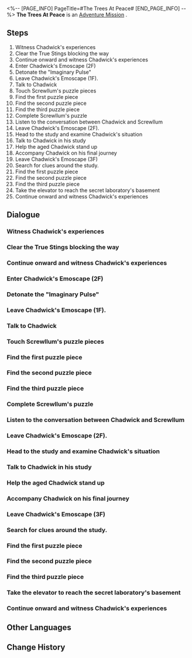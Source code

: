 <%-- [PAGE_INFO]
PageTitle=#The Trees At Peace#
[END_PAGE_INFO] --%>
{{Stub|Dialogue, characters, and location(s)}}
{{Mission Infobox
|id            = 2030302
|title         = 
|image         = Mission The Trees At Peace.png
|type          = Adventure
|event_name    = 
|chapter       = 
|requirements  = 
|summary       = <!--official mission summary from Fate's Atlas-->
|characters    = <!--characters that appear in this mission-->
|startLocation = <!--location as it intially appears on the mission screen-->
|world         = <!--i.e. Penacony-->
|area          = <!--i.e. A Child's Dream-->
|prev          = 
|next          = 
|exp           = 
|credits       = 
|stellarJade   = 
|other         = 
}}
'''The Trees At Peace''' is an [[Adventure Mission]]<!--in [world]-->.

==Steps==
# Witness Chadwick's experiences
# Clear the True Stings blocking the way
# Continue onward and witness Chadwick's experiences
# Enter Chadwick's Emoscape (2F)
# Detonate the "Imaginary Pulse"
# Leave Chadwick's Emoscape (1F).
# Talk to Chadwick
# Touch Screwllum's puzzle pieces
# Find the first puzzle piece
# Find the second puzzle piece
# Find the third puzzle piece
# Complete Screwllum's puzzle
# Listen to the conversation between Chadwick and Screwllum
# Leave Chadwick's Emoscape (2F).
# Head to the study and examine Chadwick's situation
# Talk to Chadwick in his study
# Help the aged Chadwick stand up
# Accompany Chadwick on his final journey
# Leave Chadwick's Emoscape (3F)
# Search for clues around the study.
# Find the first puzzle piece
# Find the second puzzle piece
# Find the third puzzle piece
# Take the elevator to reach the secret laboratory's basement
# Continue onward and witness Chadwick's experiences

<!--
==Gameplay Notes==

--><!--
==Trial Character==

-->
==Dialogue==
{{Stub Dialogue}}
===Witness Chadwick's experiences===
{{Mission Description|type=adventure|location=<!--to be added-->|You have entered Chadwick's Emoscape through your Clockwork.<br />Follow the shadows of his past and witness fragments of this genius' past.}}
{{Dialogue Start}}
:{{tx}}
{{Dialogue End}}

===Clear the True Stings blocking the way===
{{Mission Description|type=adventure|location=<!--to be added-->|update|You have entered Chadwick's Emoscape through your Clockwork.<br />A swarm of disgusting insects are blocking your way. Eliminate them.}}
{{Dialogue Start}}
:{{tx}}
{{Dialogue End}}

===Continue onward and witness Chadwick's experiences===
{{Mission Description|type=adventure|location=<!--to be added-->|update|You have entered Chadwick's Emoscape through your Clockwork.<br />Follow the shadows of his past and witness a fragment of this genius's life.}}
{{Dialogue Start}}
:{{tx}}
{{Dialogue End}}

===Enter Chadwick's Emoscape (2F)===
{{Mission Description|type=adventure|location=<!--to be added-->|update|In Chadwick's Emoscape, you have learned about the mysterious yet astounding first half of his life.<br />Leave this place and discover the twists and turns throughout the second half of his life.}}
{{Dialogue Start}}
:{{tx}}
{{Dialogue End}}

===Detonate the "Imaginary Pulse"===
{{Mission Description|type=adventure|location=<!--to be added-->|update|You have entered Chadwick's Emoscape through your Clockwork.<br />Follow the shadows of his past and witness a fragment of this genius's life.}}
{{Dialogue Start}}
:{{tx}}
{{Dialogue End}}

===Leave Chadwick's Emoscape (1F).===
{{Mission Description|type=adventure|location=<!--to be added-->|update|In Chadwick's Emoscape, you have learned about the mysterious yet astounding first half of his life.<br />Leave this place and discover the twists and turns throughout the second half of his life.}}
{{Dialogue Start}}
:{{tx}}
{{Dialogue End}}

===Talk to Chadwick===
{{Mission Description|type=adventure|location=<!--to be added-->|update|In Chadwick's Emoscape, you have learned about the mysterious yet astounding first half of his life.<br />Speak with the elderly Chadwick to discover the twists and turns throughout the second half of his life.}}
{{Dialogue Start}}
:{{tx}}
{{Dialogue End}}

===Touch Screwllum's puzzle pieces===
{{Mission Description|type=adventure|location=<!--to be added-->|update|Following the Imaginary Pulse's detonation, Chadwick went into hiding to evade the IPC's clutches.<br />Now, he wants to meet up with Screwllum and find his redemption from the latter.}}
{{Dialogue Start}}
:{{tx}}
{{Dialogue End}}

===Find the first puzzle piece===
{{Mission Description|type=adventure|location=<!--to be added-->|update|Following the Imaginary Pulse's detonation, Chadwick went into hiding to evade the IPC's clutches.<br />Find Screwllum's puzzle pieces to facilitate their reunion.}}
{{Dialogue Start}}
:{{tx}}
{{Dialogue End}}

===Find the second puzzle piece===
{{Mission Description|type=adventure|location=<!--to be added-->|update|Following the Imaginary Pulse's detonation, Chadwick went into hiding to evade the IPC's clutches.<br />Find Screwllum's puzzle pieces to facilitate their reunion.}}
{{Dialogue Start}}
:{{tx}}
{{Dialogue End}}

===Find the third puzzle piece===
{{Mission Description|type=adventure|location=<!--to be added-->|update|Following the Imaginary Pulse's detonation, Chadwick went into hiding to evade the IPC's clutches.<br />Find Screwllum's puzzle pieces to facilitate their reunion.}}
{{Dialogue Start}}
:{{tx}}
{{Dialogue End}}

===Complete Screwllum's puzzle===
{{Mission Description|type=adventure|location=<!--to be added-->|update|Following the Imaginary Pulse's detonation, Chadwick went into hiding to evade the IPC's clutches.<br />Complete Screwllum's puzzle to reunite Chadwick with him.}}
{{Dialogue Start}}
:{{tx}}
{{Dialogue End}}

===Listen to the conversation between Chadwick and Screwllum===
{{Mission Description|type=adventure|location=<!--to be added-->|update|Following the Imaginary Pulse's detonation, Chadwick went into hiding to evade the IPC's clutches.<br />Now, Chadwick has finally found Screwllum after many attempts. Listen to their conversation at that time.}}
{{Dialogue Start}}
:{{tx}}
{{Dialogue End}}

===Leave Chadwick's Emoscape (2F).===
{{Mission Description|type=adventure|location=<!--to be added-->|update|Leave Chadwick's Emoscape and witness the final moments of his life.}}
{{Dialogue Start}}
:{{tx}}
{{Dialogue End}}

===Head to the study and examine Chadwick's situation===
{{Mission Description|type=adventure|location=<!--to be added-->|update|Witness the final moments of Chadwick's life.<br />Chadwick appears in a sealed-off study, his eyes looking confused. Go and examine his situation.}}
{{Dialogue Start}}
:{{tx}}
{{Dialogue End}}

===Talk to Chadwick in his study===
{{Mission Description|type=adventure|location=<!--to be added-->|update|Witness the final moments of Chadwick's life.<br />Talk with him to discover what he experienced during his final days.}}
{{Dialogue Start}}
:{{tx}}
{{Dialogue End}}

===Help the aged Chadwick stand up===
{{Mission Description|type=adventure|location=<!--to be added-->|update|Witness the final moments of Chadwick's life.<br />Assist Chadwick in standing up and guide him out of his spiritual labyrinth.}}
{{Dialogue Start}}
:{{tx}}
{{Dialogue End}}

===Accompany Chadwick on his final journey===
{{Mission Description|type=adventure|location=<!--to be added-->|update|Witness the final moments of Chadwick's life.<br />Assist Chadwick in standing up and guide him out of his spiritual labyrinth.}}
{{Dialogue Start}}
:{{tx}}
{{Dialogue End}}

===Leave Chadwick's Emoscape (3F)===
{{Mission Description|type=adventure|location=<!--to be added-->|update|Leave Chadwick's Emoscape and return to the Dreamscape in Penacony.}}
{{Dialogue Start}}
:{{tx}}
{{Dialogue End}}

===Search for clues around the study.===
{{Mission Description|type=adventure|location=<!--to be added-->|update|Witness the final moments of Chadwick's life.<br />Investigate the secluded study for any potential clues.}}
{{Dialogue Start}}
:{{tx}}
{{Dialogue End}}

===Find the first puzzle piece===
{{Mission Description|type=adventure|location=<!--to be added-->|update|Following the Imaginary Pulse's detonation, Chadwick went into hiding to evade the IPC's clutches.<br />Find Screwllum's puzzle pieces to facilitate their reunion.}}
{{Dialogue Start}}
:{{tx}}
{{Dialogue End}}

===Find the second puzzle piece===
{{Mission Description|type=adventure|location=<!--to be added-->|update|Following the Imaginary Pulse's detonation, Chadwick went into hiding to evade the IPC's clutches.<br />Find Screwllum's puzzle pieces to facilitate their reunion.}}
{{Dialogue Start}}
:{{tx}}
{{Dialogue End}}

===Find the third puzzle piece===
{{Mission Description|type=adventure|location=<!--to be added-->|update|Following the Imaginary Pulse's detonation, Chadwick went into hiding to evade the IPC's clutches.<br />Find Screwllum's puzzle pieces to facilitate their reunion.}}
{{Dialogue Start}}
:{{tx}}
{{Dialogue End}}

===Take the elevator to reach the secret laboratory's basement===
{{Mission Description|type=adventure|location=<!--to be added-->|update|You have entered Chadwick's Emoscape through your Clockwork.<br />Follow the shadows of his past and witness fragments of this genius' past.}}
{{Dialogue Start}}
:{{tx}}
{{Dialogue End}}

===Continue onward and witness Chadwick's experiences===
{{Mission Description|type=adventure|location=<!--to be added-->|update|You have entered Chadwick's Emoscape through your Clockwork.<br />Follow the shadows of his past and witness a fragment of this genius's life.}}
{{Dialogue Start}}
:{{tx}}
{{Dialogue End}}

==Other Languages==
{{Other Languages
|en   = The Trees At Peace
|zhs  = 树海归于谧宁
|zht  = 樹海歸於謐寧
|ja   = 樹海は静謐に帰す
|ko   = 고요함으로 돌아간 숲
|es   = Los árboles vuelven a la calma
|fr   = Forêt en paix
|ru   = Мир среди деревьев
|th   = ผืนป่ากลับสู่ความสงบ
|vi   = Biển Rừng Tĩnh Lặng
|de   = Das Meer von Bäumen ruht
|id   = Lautan Pohon Kembali Tenang
|pt   = As Árvores em Paz
}}

==Change History==
{{Change History|2.0}}
